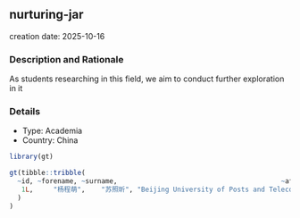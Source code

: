 
## nurturing-jar
creation date: 2025-10-16


### Description and Rationale

As students researching in this field, we aim to conduct further exploration in it

### Details

* Type: Academia
* Country: China

```r
library(gt)

gt(tibble::tribble(
  ~id, ~forename, ~surname,                                         ~affiliation,
   1L,     "杨程萌",    "苏照昕", "Beijing University of Posts and Telecommunications"
  )
)
```
